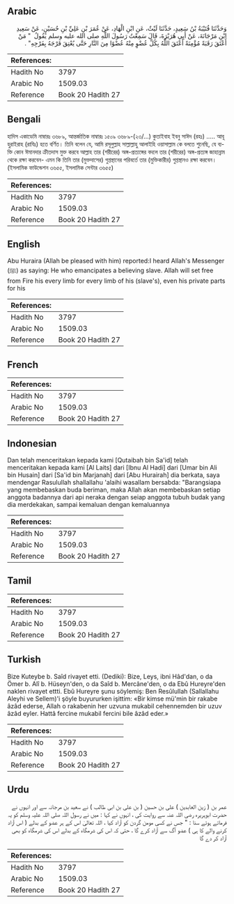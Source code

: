 ## Arabic


<div dir="rtl" lang="ar" style={{fontSize:'larger',backgroundColor:'#f8f9fa',padding:20}}>
وَحَدَّثَنَا قُتَيْبَةُ بْنُ سَعِيدٍ، حَدَّثَنَا لَيْثٌ، عَنِ ابْنِ الْهَادِ، عَنْ عُمَرَ بْنِ عَلِيِّ بْنِ حُسَيْنٍ، عَنْ سَعِيدِ ابْنِ مَرْجَانَةَ، عَنْ أَبِي هُرَيْرَةَ، قَالَ سَمِعْتُ رَسُولَ اللَّهِ صلى الله عليه وسلم يَقُولُ ‏ "‏ مَنْ أَعْتَقَ رَقَبَةً مُؤْمِنَةً أَعْتَقَ اللَّهُ بِكُلِّ عُضْوٍ مِنْهُ عُضْوًا مِنَ النَّارِ حَتَّى يُعْتِقَ فَرْجَهُ بِفَرْجِهِ‏"‏ ‏.‏
</div>
<div style={{backgroundColor:'#f8f9fa',padding:20, marginBottom: 10}}><table> <thead> <tr> <th>References:</th> <th></th> </tr> </thead> <tbody><tr><td>Hadith No</td><td>3797</td></tr><tr><td>Arabic No</td><td>1509.03</td></tr><tr><td>Reference</td><td>Book 20 Hadith 27</td></tr></tbody></table></div>

## Bengali


<div dir="ltr" lang="bn" style={{fontSize:'larger',backgroundColor:'#f8f9fa',padding:20}}>
হাদিস একাডেমি নাম্বারঃ ৩৬৮৯, আন্তর্জাতিক নাম্বারঃ ১৫০৯ ৩৬৮৯-(২৩/...) কুতাইবাহ ইবনু সাঈদ (রহঃ) ..... আবূ হুরাইরাহ (রাযিঃ) হতে বর্ণিত। তিনি বলেন যে, আমি রসূলুল্লাহ সাল্লাল্লাহু আলাইহি ওয়াসাল্লাম কে বলতে শুনেছি, যে ব্যক্তি কোন ঈমানদার ক্রীতদাস মুক্ত করবে আল্লাহ তার (শরীরের) অঙ্গ-প্রত্যঙ্গের বদলে তার (শরীরের) অঙ্গ-প্রত্যঙ্গ জাহান্নাম থেকে রক্ষা করবেন- এমন কি তিনি তার (মুক্তদাসের) গুপ্তস্থানের পরিবর্তে তার (মুক্তিকারীর) গুপ্তস্থানও রক্ষা করবেন। (ইসলামিক ফাউন্ডেশন ৩৬৫৫, ইসলামিক সেন্টার ৩৬৫৫)
</div>
<div style={{backgroundColor:'#f8f9fa',padding:20, marginBottom: 10}}><table> <thead> <tr> <th>References:</th> <th></th> </tr> </thead> <tbody><tr><td>Hadith No</td><td>3797</td></tr><tr><td>Arabic No</td><td>1509.03</td></tr><tr><td>Reference</td><td>Book 20 Hadith 27</td></tr></tbody></table></div>

## English


<div dir="ltr" lang="en" style={{fontSize:'larger',backgroundColor:'#f8f9fa',padding:20}}>
Abu Huraira (Allah be pleased with him) reported:I heard Allah's Messenger (ﷺ) as saying: He who emancipates a believing slave. Allah will set free from Fire his every limb for every limb of his (slave's), even his private parts for his
</div>
<div style={{backgroundColor:'#f8f9fa',padding:20, marginBottom: 10}}><table> <thead> <tr> <th>References:</th> <th></th> </tr> </thead> <tbody><tr><td>Hadith No</td><td>3797</td></tr><tr><td>Arabic No</td><td>1509.03</td></tr><tr><td>Reference</td><td>Book 20 Hadith 27</td></tr></tbody></table></div>

## French


<div dir="ltr" lang="fr" style={{fontSize:'larger',backgroundColor:'#f8f9fa',padding:20}}>

</div>
<div style={{backgroundColor:'#f8f9fa',padding:20, marginBottom: 10}}><table> <thead> <tr> <th>References:</th> <th></th> </tr> </thead> <tbody><tr><td>Hadith No</td><td>3797</td></tr><tr><td>Arabic No</td><td>1509.03</td></tr><tr><td>Reference</td><td>Book 20 Hadith 27</td></tr></tbody></table></div>

## Indonesian


<div dir="ltr" lang="id" style={{fontSize:'larger',backgroundColor:'#f8f9fa',padding:20}}>
Dan telah menceritakan kepada kami [Qutaibah bin Sa'id] telah menceritakan kepada kami [Al Laits] dari [Ibnu Al Hadi] dari [Umar bin Ali bin Husain] dari [Sa'id bin Marjanah] dari [Abu Hurairah] dia berkata, saya mendengar Rasulullah shallallahu 'alaihi wasallam bersabda: "Barangsiapa yang membebaskan buda beriman, maka Allah akan membebaskan setiap anggota badannya dari api neraka dengan seiap anggota tubuh budak yang dia merdekakan, sampai kemaluan dengan kemaluannya
</div>
<div style={{backgroundColor:'#f8f9fa',padding:20, marginBottom: 10}}><table> <thead> <tr> <th>References:</th> <th></th> </tr> </thead> <tbody><tr><td>Hadith No</td><td>3797</td></tr><tr><td>Arabic No</td><td>1509.03</td></tr><tr><td>Reference</td><td>Book 20 Hadith 27</td></tr></tbody></table></div>

## Tamil


<div dir="ltr" lang="ta" style={{fontSize:'larger',backgroundColor:'#f8f9fa',padding:20}}>

</div>
<div style={{backgroundColor:'#f8f9fa',padding:20, marginBottom: 10}}><table> <thead> <tr> <th>References:</th> <th></th> </tr> </thead> <tbody><tr><td>Hadith No</td><td>3797</td></tr><tr><td>Arabic No</td><td>1509.03</td></tr><tr><td>Reference</td><td>Book 20 Hadith 27</td></tr></tbody></table></div>

## Turkish


<div dir="ltr" lang="tr" style={{fontSize:'larger',backgroundColor:'#f8f9fa',padding:20}}>
Bize Kuteybe b. Saîd rivayet etti. (Dediki): Bize, Leys, ibni Hâd'dan, o da Ömer b. Alî b. Hüseyn'den, o da Saîd b. Mercâne'den, o da Ebû Hureyre'den naklen rivayet ettti. Ebû Hureyre şunu söylemiş: Ben Resûlullah (Sallallahu Aleyhi ve Sellem)'i şöyle buyururken işittim: «Bir kimse mü'min bir rakabe âzâd ederse, Allah o rakabenin her uzvuna mukabil cehennemden bir uzuv âzâd eyler. Hattâ fercine mukabil fercini bile âzâd eder.»
</div>
<div style={{backgroundColor:'#f8f9fa',padding:20, marginBottom: 10}}><table> <thead> <tr> <th>References:</th> <th></th> </tr> </thead> <tbody><tr><td>Hadith No</td><td>3797</td></tr><tr><td>Arabic No</td><td>1509.03</td></tr><tr><td>Reference</td><td>Book 20 Hadith 27</td></tr></tbody></table></div>

## Urdu


<div dir="rtl" lang="ur" style={{fontSize:'larger',backgroundColor:'#f8f9fa',padding:20}}>
عمر بن ( زین العابدین ) علی بن حسین ( بن علی بن ابی طالب ) نے سعید بن مرجانہ سے اور انہوں نے حضرت ابوہریرہ رضی اللہ عنہ سے روایت کی ، انہوں نے کہا : میں نے رسول اللہ صلی اللہ علیہ وسلم کو یہ فرماتے ہوئے سنا : " جس نے کسی مومن گردن کو آزاد کیا ، اللہ تعالیٰ اس کے ہر عضو کے بدلے ( اس آزاد کرنے والے کا ہی ) عضو آگ سے آزاد کرے گا ، حتی کہ اس کی شرمگاہ کے بدلے اس کی شرمگاہ کو بھی آزاد کر دے گا
</div>
<div style={{backgroundColor:'#f8f9fa',padding:20, marginBottom: 10}}><table> <thead> <tr> <th>References:</th> <th></th> </tr> </thead> <tbody><tr><td>Hadith No</td><td>3797</td></tr><tr><td>Arabic No</td><td>1509.03</td></tr><tr><td>Reference</td><td>Book 20 Hadith 27</td></tr></tbody></table></div>